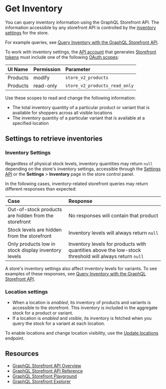 # Get Inventory

You can query inventory information using the GraphQL Storefront API. The information accessible by any storefront API is controlled by the [inventory settings](#inventory-settings) for the store.

For example queries, see [Query Inventory with the GraphQL Storefront API](/docs/storefront/graphql/inventory/queries).

To work with inventory settings, the [API account](/docs/start/authentication/api-accounts) that generates [Storefront tokens](/docs/rest-authentication/tokens) must include one of the following [OAuth scopes](/docs/start/authentication/api-accounts#oauth-scopes):

| UI Name | Permission | Parameter |
|:--------|:-----------|:----------|
| Products | modify | `store_v2_products` |
| Products | read-only | `store_v2_products_read_only` |

Use these scopes to read and change the following information:

- The total inventory quantity of a particular product or variant that is available for shoppers across all visible locations
- The inventory quantity of a particular variant that is available at a specified location

## Settings to retrieve inventories

### Inventory Settings

Regardless of physical stock levels, inventory quantities may return `null` depending on the store's inventory settings, accessible through the [Settings API](/docs/rest-management/settings/inventory) or the **Settings** > **Inventory** page in the store control panel.

In the following cases, inventory-related storefront queries may return different responses than expected:

| Case | Response |
|:-----|:---------|
| Out-of-stock products are hidden from the storefront | No responses will contain that product |
| Stock levels are hidden from the storefront | Inventory levels will always return `null` |
| Only products low in stock display inventory levels | Inventory levels for products with quantities above the low-stock threshold will always return `null` |

A store's inventory settings also affect inventory levels for variants. To see examples of these responses, see [Query Inventory with the GraphQL Storefront API](/docs/storefront/graphql/inventory/queries).

### Location settings 

- When a location is _enabled_, its inventory of products and variants is accessible to the storefront. This inventory is included in the aggregate stock for a product or variant.
- If a location is _enabled_ and _visible_, its inventory is fetched when you query the stock for a variant at each location.  

To enable locations and change location visibility, use the [Update locations](/docs/rest-management/locations#update-locations) endpoint.

## Resources
* [GraphQL Storefront API Overview](/docs/storefront/graphql)
* [GraphQL Storefront API Reference](/docs/graphql-storefront)
* [GraphQL Storefront Playground](/graphql-playground)
* [GraphQL Storefront Explorer](/graphql-explorer)

